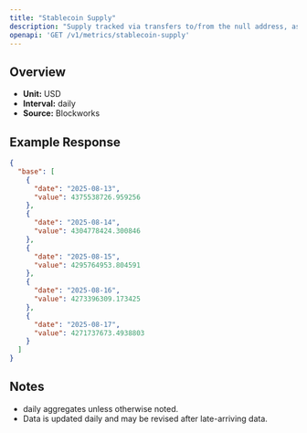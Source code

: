 ```yaml
---
title: "Stablecoin Supply"
description: "Supply tracked via transfers to/from the null address, as well as distinct issuance and redemption events for supported stablecoins. Circulating supply remove supply held in bridges, token treasuries, and known mint/burn addresses."
openapi: 'GET /v1/metrics/stablecoin-supply'
---
```


## Overview

- **Unit:** USD
- **Interval:** daily
- **Source:** Blockworks

## Example Response

```json
{
  "base": [
    {
      "date": "2025-08-13",
      "value": 4375538726.959256
    },
    {
      "date": "2025-08-14",
      "value": 4304778424.300846
    },
    {
      "date": "2025-08-15",
      "value": 4295764953.804591
    },
    {
      "date": "2025-08-16",
      "value": 4273396309.173425
    },
    {
      "date": "2025-08-17",
      "value": 4271737673.4938803
    }
  ]
}
```

## Notes
- daily aggregates unless otherwise noted.
- Data is updated daily and may be revised after late-arriving data.

